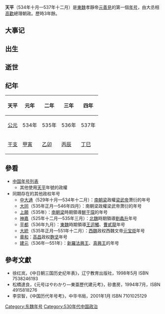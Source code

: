 {{noteTA
|1=zh-hans:元宝炬; zh-hant:元寶炬;
}}
{{Eranamebox|年号=天平
|起讫时间= 534年十月—537年十二月
|政权= 東魏
|帝王= 孝靜帝元善見
|历时= 3年餘
|timeline= <timeline>
ImageSize  = width:200 height:50
PlotArea   = width:180 height:30 left:10 bottom:20
TimeAxis   = orientation:horizontal
DateFormat = yyyy
Period     = from:439 till:581
AlignBars  = early
ScaleMajor = increment:19 start:439
Colors =
  id:canvas value:rgb(1,1,0.85)
BackgroundColors = canvas:canvas
PlotData =
  width:15 color:black
  bar:era from:start till:end
  bar:era from:534 till:550 color:red
  bar:era from:534 till:550 color:green
  bar:era from:534 till:537 color:blue
</timeline>
|说明= <span style="color: blue">天平</span>在'''北朝'''、<span style="color: red">東魏</span>和<span style="color: green">元善見</span>时期的位置。 
}}

'''天平'''（534年十月—537年十二月）是[[東魏|東魏]]孝靜帝[[元善見|元善見]]的第一個[[年号|年号]]，由大丞相[[高歡|高歡]]總理朝政。歷時3年餘。

==大事记==

==出生==

==逝世==

==纪年==

{| class="wikitable" 
!天平!!元年!!二年!!三年!!四年
|-
![[公元|公元]]
|534年||535年||536年||537年
|-
![[干支|干支]]
|[[甲寅|甲寅]]||[[乙卯|乙卯]]||[[丙辰|丙辰]]||[[丁巳|丁巳]]
|}

==參看==
*[[中国年号列表|中国年号列表]]
**其他使用[[天平|天平]]年號的政權
*同期存在的其他政权年号
**[[中大通|中大通]]（529年十月—534年十二月）：[[梁_(南朝)|南朝梁]]政權[[梁武帝|梁武帝]]萧衍的年号
**[[大同_(南梁)|大同]]（535年正月—546年四月）：南朝梁政權梁武帝萧衍的年号
**[[上願|上願]]（535年）：[[梁_(南朝)|南朝梁]]時期領導[[鮮于琛|鮮于琛]]的年号
**[[神嘉|神嘉]]（525年十二月—535年三月）：[[北魏|北魏]]時期領導[[劉蠡升|劉蠡升]]年号
**[[平都|平都]]（536年九月）：[[東魏|東魏]]時期領導[[王迢觸|王迢觸]]、[[曹貳龍|曹貳龍]]年号
**[[大统_(西魏)|大統]]（535年正月—551年十二月）：[[西魏|西魏]]政权西魏文帝[[元宝炬|元宝炬]]年号
**[[章和_(高昌)|章和]]：[[高昌|高昌]]政权[[麴坚|麴坚]]年号
**[[建元_(新羅)|建元]]（536年—551年）：[[新羅|新羅]][[新羅法興王|法興王]]、[[新羅真興王|真興王]]的年号

==參考文獻==
*徐红岚，《中日朝三国历史纪年表》，辽宁教育出版社，1998年5月 ISBN 7538246193
*松橋達良，《元号はやわかり—東亜歷代建元考》，砂書房，1994年7月，ISBN 4915818276
*李崇智，《中国历代年号考》，中华书局，2001年1月 ISBN 7101025129

{{年号|北魏年號：[[永熙_(北魏)|永熙]]|[[中国年号列表|東魏年号]]|[[元象|元象]]}}
{{魏晋南北朝年号}}
[[Category:东魏年号|Category:东魏年号]]
[[Category:530年代中国政治|Category:530年代中国政治]]